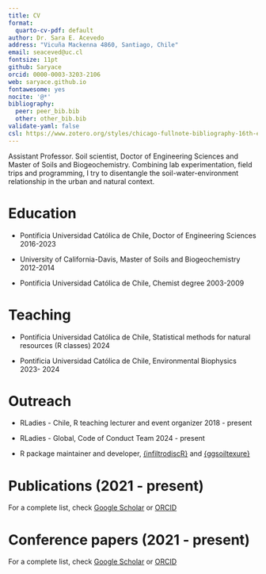 ```yaml
---
title: CV
format:
  quarto-cv-pdf: default
author: Dr. Sara E. Acevedo
address: "Vicuña Mackenna 4860, Santiago, Chile"
email: seaceved@uc.cl
fontsize: 11pt
github: Saryace
orcid: 0000-0003-3203-2106
web: saryace.github.io
fontawesome: yes
nocite: '@*'
bibliography: 
  peer: peer_bib.bib
  other: other_bib.bib
validate-yaml: false
csl: https://www.zotero.org/styles/chicago-fullnote-bibliography-16th-edition
---
```

  
Assistant Professor. Soil scientist, Doctor of Engineering Sciences and Master of Soils and Biogeochemistry. Combining lab experimentation, field trips and programming, I try to disentangle the soil-water-environment relationship in the urban and natural context.  
  
# Education

- Pontificia Universidad Católica de Chile, Doctor of Engineering Sciences \hfill 2016-2023

- University of California-Davis, Master of Soils and Biogeochemistry \hfill 2012-2014

- Pontificia Universidad Católica de Chile, Chemist degree \hfill 2003-2009

# Teaching

- Pontificia Universidad Católica de Chile, Statistical methods for natural resources (R classes) \hfill 2024

- Pontificia Universidad Católica de Chile, Environmental Biophysics \hfill 2023- 2024

# Outreach

- RLadies - Chile, R teaching lecturer and event organizer \hfill 2018 - present

- RLadies - Global, Code of Conduct Team \hfill 2024 - present

- R package maintainer and developer, [{infiltrodiscR}](https://github.com/biofisicasuelos/infiltrodiscR) and [{ggsoiltexure}](https://github.com/Saryace/ggsoiltexture)

# Publications (2021 - present)

For a complete list, check [Google Scholar](https://scholar.google.com/citations?user=WJqqnIQAAAAJ&hl=en) or [ORCID](https://orcid.org/0000-0003-3203-2106)

::: {#refs-peer}
:::

# Conference papers (2021 - present)

For a complete list, check [Google Scholar](https://scholar.google.com/citations?user=WJqqnIQAAAAJ&hl=en) or [ORCID](https://orcid.org/0000-0003-3203-2106)


::: {#refs-other}
:::
